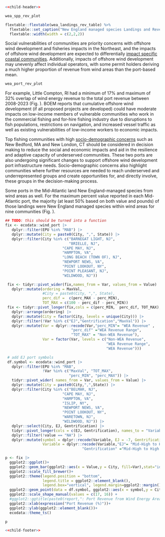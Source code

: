 ```r
<<child-header>>
```

```r
wea_spp_rev_plot
```

```r
flextable::flextable(wea_landings_rev_table) %>%
  flextable::set_caption("New England managed species Landings and Revenue from Wind Energy Areas. Skates includes barndoor, winter, clearnose, smooth, little, and general skates reported in logbooks. *Less than a maximum of 50,000 lb was reported landed annually in wind energy lease areas for these species..") %>%
  flextable::width(width = c(2,2,2))
```

Social vulnerabilities of communities are priority concerns with offshore wind development and fisheries impacts in the Northeast, and the impacts of offshore wind development are expected to differentially [impact specific coastal communities](https://noaa-edab.github.io/catalog/wind_port.html). Additionally, impacts of offshore wind development may unevenly affect individual operators, with some permit holders deriving a much higher proportion of revenue from wind areas than the port-based mean. 

```r
wea_port_rev_plot
```

For example, Little Compton, RI had a minimum of 17% and maximum of 32% overlap of wind energy revenue to the total port revenue between 2008-2023 (Fig. \ref{fig:wea-port-rev}). BOEM reports that cumulative offshore wind development (if all proposed projects are developed) could have moderate impacts on low-income members of vulnerable communities who work in the commercial fishing and for-hire fishing industry due to disruptions to fish populations, restrictions on navigation, and increased vessel traffic as well as existing vulnerabilities of low-income workers to economic impacts.

Top fishing communities with high [socio-demographic concerns](https://noaa-edab.github.io/catalog/engagement.html) such as New Bedford, MA and New London, CT should be considered in decision making to reduce the social and economic impacts and aid in the resilience and adaptive capacity of underserved communities. These two ports are also undergoing significant changes to support offshore wind development port infrastructure needs. Socio-demographic concerns also highlight communities where further resources are needed to reach underserved and underrepresented groups and create opportunities for, and directly involve, these groups in the decision-making process.

Some ports in the Mid-Atlantic land New England-managed species from wind areas as well. For the maximum percent value reported in each Mid-Atlantic port, the majority (at least 50% based on both value and pounds) of those landings were New England managed species within wind areas for nine communities (Fig. \ref{fig:wind-rev-MAB-NEFMC}).


```r
## TODO: this should be turned into a function
fix <- ecodata::wind_port |>
   dplyr::filter(EPU %in% "MAB") |>
   dplyr::mutate(City = paste0(City, ",", State)) |>
   dplyr::filter(City %in% c("BARNEGAT LIGHT, NJ",
                             "BRIELLE, NJ",
                          "CAPE MAY, NJ",
                          "HAMPTON, VA",
                          "LONG BEACH (TOWN OF), NJ",
                          "NEWPORT NEWS, VA",
                          "POINT LOOKOUT, NY",
                          "POINT PLEASANT, NJ",
                          "WILDWOOD, NJ"))

 fix <- tidyr::pivot_wider(fix,names_from = Var, values_from = Value) |>
   dplyr::mutate(ordering = MaxVal,
                 #City = paste0(City, ",", State),
                 perc_dif =  c(perc_MAX - perc_MIN),
                 TOT_MAX = c(100 - perc_dif - perc_MIN))
 fix <- tidyr::pivot_longer(fix,cols = c(perc_MIN,  perc_dif, TOT_MAX), names_to="Var", values_to = "Value") |>
   dplyr::arrange(ordering) |>
   dplyr::mutate(City = factor(City, levels = unique(City))) |>
   dplyr::filter(!Var %in% c("EJ","Gentrification","MaxVal")) |>
   dplyr::mutate(Var = dplyr::recode(Var,"perc_MIN"= "WEA Revenue" ,
                              "perc_dif" ="WEA Revenue Range",
                              "TOT_MAX" = "Non-WEA Revenue"),
                 Var = factor(Var, levels = c("Non-WEA Revenue",
                                              "WEA Revenue Range",
                                              "WEA Revenue")))

 # add EJ port symbols
 df.symbol <- ecodata::wind_port |>
   dplyr::filter(EPU %in% "MAB",
                 !Var %in% c("MaxVal", "TOT_MAX",
                             "perc_MIN", "perc_MAX")) |>
   tidyr::pivot_wider( names_from = Var, values_from = Value) |>
   dplyr::mutate(City = paste0(City,",",State)) |>
   dplyr::filter(City %in% c("BELMAR, NJ",
                          "CAPE MAY, NJ",
                          "HAMPTON, VA",
                          "ISLIP, NY",
                          "NEWPORT NEWS, VA",
                          "POINT LOOKOUT, NY",
                          "WARETOWN, NJ",
                          "WILDWOOD, NJ")) |>
   dplyr::select(City, EJ, Gentrification) |>
   tidyr::pivot_longer(cols = c(EJ, Gentrification), names_to = "Variable") |>
   dplyr::filter(!value == "NA") |>
   dplyr::mutate(symbol = dplyr::recode(Variable, EJ = -7, Gentrification = -3),
                 Variable = dplyr::recode(Variable,"EJ"= "Mid-High to High Social-Demographics Concerns" ,
                                   "Gentrification" ="Mid-High to High Gentrification Concerns"))

p <- fix |>
  ggplot2::ggplot()+
  ggplot2::geom_bar(ggplot2::aes(x = Value,y = City, fill=Var),stat="identity")+
  ggplot2::scale_fill_brewer()+
  ggplot2::theme(legend.position = "bottom",
                 legend.title = ggplot2::element_blank(),
                 legend.box="vertical", legend.margin=ggplot2::margin())+
  ggplot2::geom_point(data = df.symbol, ggplot2::aes(x = symbol,y = City, shape = Variable)) +
  ggplot2::scale_shape_manual(values = c(17, 16)) +
  #ggplot2::ggtitle(paste0(report,": Port Revenue from Wind Energy Area"))+
  ggplot2::xlab(expression("Port Revenue (%)"))+
  ggplot2::ylab(ggplot2::element_blank())+
  ecodata::theme_ts()

p
```

```r
<<child-footer>>
```
